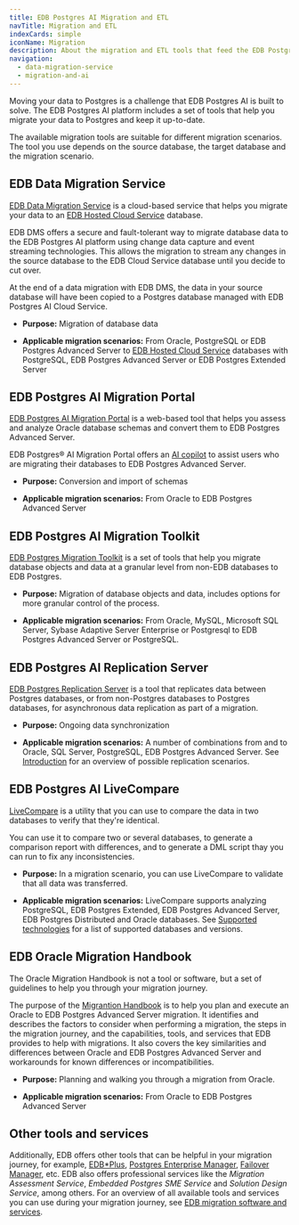 ```yaml
---
title: EDB Postgres AI Migration and ETL
navTitle: Migration and ETL
indexCards: simple
iconName: Migration
description: About the migration and ETL tools that feed the EDB Postgres AI platform.
navigation:
  - data-migration-service
  - migration-and-ai
---
```


Moving your data to Postgres is a challenge that EDB Postgres AI is built to solve. The EDB Postgres AI platform includes a set of tools that help you migrate your data to Postgres and keep it up-to-date.

The available migration tools are suitable for different migration scenarios. The tool you use depends on the source database, the target database and the migration scenario.

## EDB Data Migration Service

[EDB Data Migration Service](data-migration-service) is a cloud-based service that helps you migrate your data to an [EDB Hosted Cloud Service](/edb-postgres-ai/cloud-service/getting_started/planning/choosing_your_deployment/edb_hosted_cloud_service/) database.

EDB DMS offers a secure and fault-tolerant way to migrate database data to the EDB Postgres AI platform using change data capture and event streaming technologies. This allows the migration to stream any changes in the source database to the EDB Cloud Service database until you decide to cut over.

At the end of a data migration with EDB DMS, the data in your source database will have been copied to a Postgres database managed with EDB Postgres AI Cloud Service.

- **Purpose:** Migration of database data

- **Applicable migration scenarios:** From Oracle, PostgreSQL or EDB Postgres Advanced Server to [EDB Hosted Cloud Service](/edb-postgres-ai/cloud-service/getting_started/planning/choosing_your_deployment/edb_hosted_cloud_service/) databases with PostgreSQL, EDB Postgres Advanced Server or EDB Postgres Extended Server

## EDB Postgres AI Migration Portal

[EDB Postgres AI Migration Portal](/migration_portal/latest/) is a web-based tool that helps you assess and analyze Oracle database schemas and convert them to EDB Postgres Advanced Server.

EDB Postgres® AI Migration Portal offers an [AI copilot](/migration_portal/latest/03_mp_using_portal/mp_ai_copilot/) to assist users who are migrating their databases to EDB Postgres Advanced Server.

- **Purpose:** Conversion and import of schemas

- **Applicable migration scenarios:** From Oracle to EDB Postgres Advanced Server

## EDB Postgres AI Migration Toolkit

[EDB Postgres Migration Toolkit](/migration_toolkit/latest/) is a set of tools that help you migrate database objects and data at a granular level from non-EDB databases to EDB Postgres.

- **Purpose:** Migration of database objects and data, includes options for more granular control of the process.

- **Applicable migration scenarios:** From Oracle, MySQL, Microsoft SQL Server, Sybase Adaptive Server Enterprise or Postgresql to EDB Postgres Advanced Server or PostgreSQL.

## EDB Postgres AI Replication Server

[EDB Postgres Replication Server](/eprs/latest/) is a tool that replicates data between Postgres databases, or from non-Postgres databases to Postgres databases, for asynchronous data replication as part of a migration.

- **Purpose:** Ongoing data synchronization

- **Applicable migration scenarios:** A number of combinations from and to Oracle, SQL Server, PostgreSQL, EDB Postgres Advanced Server. See [Introduction](/eprs/latest/01_introduction/) for an overview of possible replication scenarios.

## EDB Postgres AI LiveCompare 

[LiveCompare](/livecompare/latest/) is a utility that you can use to compare the data in two databases to verify that they're identical.

You can use it to compare two or several databases, to generate a comparison report with differences, and to generate a DML script thay you can run to fix any inconsistencies.

- **Purpose:** In a migration scenario, you can use LiveCompare to validate that all data was transferred.

- **Applicable migration scenarios:** LiveCompare supports analyzing PostgreSQL, EDB Postgres Extended, EDB Postgres Advanced Server, EDB Postgres Distributed and Oracle databases. See [Supported technologies](/livecompare/latest/supported_technologies/) for a list of supported databases and versions. 

## EDB Oracle Migration Handbook 

The Oracle Migration Handbook is not a tool or software, but a set of guidelines to help you through your migration journey.

The purpose of the [Migrantion Handbook](/migrating/oracle/) is to help you plan and execute an Oracle to EDB Postgres Advanced Server migration. It identifies and describes the factors to consider when performing a migration, the steps in the migration journey, and the capabilities, tools, and services that EDB provides to help with migrations. It also covers the key similarities and differences between Oracle and EDB Postgres Advanced Server and workarounds for known differences or incompatibilities.

- **Purpose:** Planning and walking you through a migration from Oracle.

- **Applicable migration scenarios:** From Oracle to EDB Postgres Advanced Server


## Other tools and services

Additionally, EDB offers other tools that can be helpful in your migration journey, for example, [EDB*Plus](/edb_plus/latest/), [Postgres Enterprise Manager](/pem/latest/), [Failover Manager](/efm/latest/), etc. EDB also offers professional services like the _Migration Assessment Service_, _Embedded Postgres SME Service_ and _Solution Design Service_, among others. For an overview of all available tools and services you can use during your migration journey, see [EDB migration software and services](/migrating/oracle/edb_migration_tools/#edb-migration-software-and-services).
